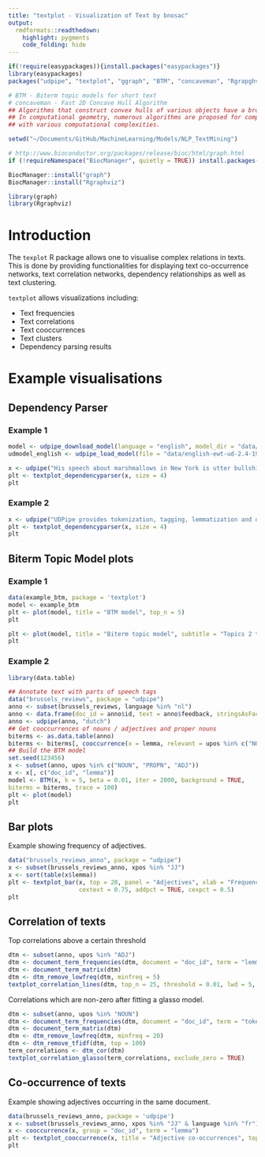 ```yaml
---
title: "textplot - Visualization of Text by bnosac"
output:
  rmdformats::readthedown:
    highlight: pygments
    code_folding: hide
---
```


```r
if(!require(easypackages)){install.packages("easypackages")}
library(easypackages)
packages("udpipe", "textplot", "ggraph", "BTM", "concaveman", "Rgrapghviz", "qgraph", "glasso", prompt = FALSE)

# BTM - Biterm topic models for short text
# concaveman - Fast 2D Concave Hull Algorithm
## Algorithms that construct convex hulls of various objects have a broad range of applications in mathematics and computer science.
## In computational geometry, numerous algorithms are proposed for computing the convex hull of a finite set of points, 
## with various computational complexities.

setwd("~/Documents/GitHub/MachineLearning/Models/NLP_TextMining")
```

```r
# http://www.bioconductor.org/packages/release/bioc/html/graph.html
if (!requireNamespace("BiocManager", quietly = TRUE)) install.packages("BiocManager")

BiocManager::install("graph")
BiocManager::install("Rgraphviz")
```

```r
library(graph)
library(Rgraphviz)
```

# Introduction

The `texplot` R package allows one to visualise complex relations in texts. This is done by providing functionalities for displaying text co-occurrence networks, text correlation networks, dependency relationships as well as text clustering.

`textplot` allows visualizations including:

- Text frequencies
- Text correlations
- Text cooccurrences
- Text clusters
- Dependency parsing results

# Example visualisations

## Dependency Parser

### Example 1

```r
model <- udpipe_download_model(language = "english", model_dir = "data/")
udmodel_english <- udpipe_load_model(file = "data/english-ewt-ud-2.4-190531.udpipe")
```
```r
x <- udpipe("His speech about marshmallows in New York is utter bullshit", "english")
plt <- textplot_dependencyparser(x, size = 4)
plt
```

### Example 2

```r
x <- udpipe("UDPipe provides tokenization, tagging, lemmatization and dependency parsing of raw text", "english")
plt <- textplot_dependencyparser(x, size = 4)
plt
```

## Biterm Topic Model plots

### Example 1

```r
data(example_btm, package = 'textplot')
model <- example_btm
plt <- plot(model, title = "BTM model", top_n = 5)
plt
```

```r
plt <- plot(model, title = "Biterm topic model", subtitle = "Topics 2 to 8", which = 2:8, top_n = 7)
plt
```

### Example 2

```r
library(data.table)

## Annotate text with parts of speech tags
data("brussels_reviews", package = "udpipe")
anno <- subset(brussels_reviews, language %in% "nl")
anno <- data.frame(doc_id = anno$id, text = anno$feedback, stringsAsFactors = FALSE)
anno <- udpipe(anno, "dutch")
## Get cooccurrences of nouns / adjectives and proper nouns
biterms <- as.data.table(anno)
biterms <- biterms[, cooccurrence(x = lemma, relevant = upos %in% c("NOUN", "PROPN", "ADJ"), skipgram = 2), by = list(doc_id)]
## Build the BTM model
set.seed(123456)
x <- subset(anno, upos %in% c("NOUN", "PROPN", "ADJ"))
x <- x[, c("doc_id", "lemma")]
model <- BTM(x, k = 5, beta = 0.01, iter = 2000, background = TRUE,
biterms = biterms, trace = 100)
plt <- plot(model)
plt
```

## Bar plots

Example showing frequency of adjectives.

```r
data("brussels_reviews_anno", package = "udpipe")
x <- subset(brussels_reviews_anno, xpos %in% "JJ")
x <- sort(table(x$lemma))
plt <- textplot_bar(x, top = 20, panel = "Adjectives", xlab = "Frequency", col.panel = "lightblue", 
                    cextext = 0.75, addpct = TRUE, cexpct = 0.5)
plt
```

## Correlation of texts

Top correlations above a certain threshold

```r
dtm <- subset(anno, upos %in% "ADJ")
dtm <- document_term_frequencies(dtm, document = "doc_id", term = "lemma")
dtm <- document_term_matrix(dtm)
dtm <- dtm_remove_lowfreq(dtm, minfreq = 5)
textplot_correlation_lines(dtm, top_n = 25, threshold = 0.01, lwd = 5, label = TRUE)
```

Correlations which are non-zero after fitting a glasso model.

```r
dtm <- subset(anno, upos %in% "NOUN")
dtm <- document_term_frequencies(dtm, document = "doc_id", term = "token")
dtm <- document_term_matrix(dtm)
dtm <- dtm_remove_lowfreq(dtm, minfreq = 20)
dtm <- dtm_remove_tfidf(dtm, top = 100)
term_correlations <- dtm_cor(dtm)
textplot_correlation_glasso(term_correlations, exclude_zero = TRUE)
```

## Co-occurrence of texts

Example showing adjectives occurring in the same document.

```r
data(brussels_reviews_anno, package = 'udpipe')
x <- subset(brussels_reviews_anno, xpos %in% "JJ" & language %in% "fr")
x <- cooccurrence(x, group = "doc_id", term = "lemma")
plt <- textplot_cooccurrence(x, title = "Adjective co-occurrences", top_n = 25)
plt
```

